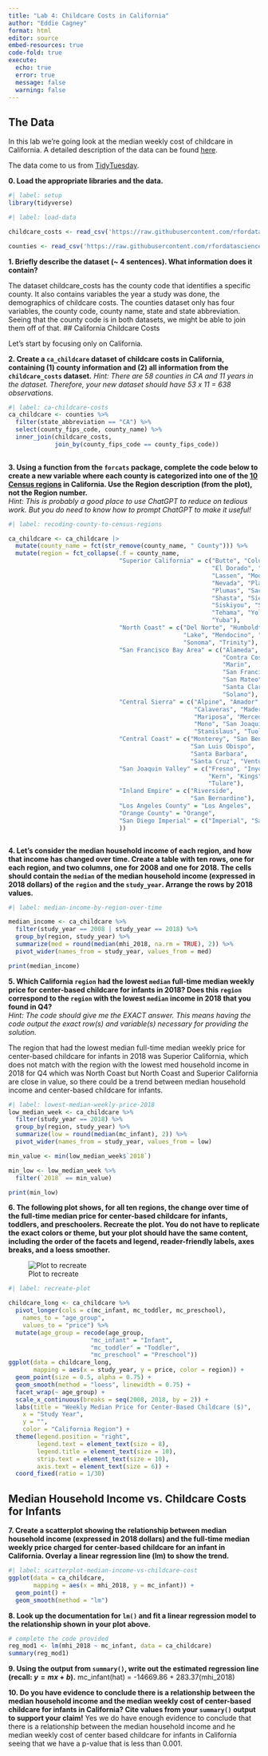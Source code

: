 ```yaml
---
title: "Lab 4: Childcare Costs in California"
author: "Eddie Cagney"
format: html
editor: source
embed-resources: true
code-fold: true
execute: 
  echo: true
  error: true
  message: false
  warning: false
---
```


## The Data

In this lab we're going look at the median weekly cost of childcare in
California. A detailed description of the data can be found [here](https://github.com/rfordatascience/tidytuesday/blob/master/data/2023/2023-05-09/readme.md).

The data come to us from [TidyTuesday](https://github.com/rfordatascience/tidytuesday).

**0. Load the appropriate libraries and the data.**

```r
#| label: setup
library(tidyverse)
```

```r
#| label: load-data

childcare_costs <- read_csv('https://raw.githubusercontent.com/rfordatascience/tidytuesday/master/data/2023/2023-05-09/childcare_costs.csv')

counties <- read_csv('https://raw.githubusercontent.com/rfordatascience/tidytuesday/master/data/2023/2023-05-09/counties.csv')
```

**1. Briefly describe the dataset (~ 4 sentences). What information does it contain?**

The dataset childcare_costs has the county code that identifies a specific county. It also contains variables the year a study was done, the demographics of childcare costs. The counties dataset only has four variables, the county code, county name, state and state abbreviation. Seeing that the county code is in both datasets, we might be able to join them off of that.
## California Childcare Costs

Let's start by focusing only on California. 

**2. Create a `ca_childcare` dataset of childcare costs in California, containing (1) county information and (2) all information from the `childcare_costs` dataset.** 
*Hint: There are 58 counties in CA and 11 years in the dataset. Therefore, your new dataset should have 53 x 11 = 638 observations.*

```r
#| label: ca-childcare-costs
ca_childcare <- counties %>% 
  filter(state_abbreviation == "CA") %>% 
  select(county_fips_code, county_name) %>% 
  inner_join(childcare_costs,
             join_by(county_fips_code == county_fips_code))
  
```

**3. Using a function from the `forcats` package, complete the code below to create a new variable where each county is categorized into one of the [10 Census regions](https://census.ca.gov/regions/) in California. Use the Region description (from the plot), not the Region number.**  
*Hint: This is probably a good place to use ChatGPT to reduce on tedious work. But you do need to know how to prompt ChatGPT to make it useful!*

```r
#| label: recoding-county-to-census-regions

ca_childcare <- ca_childcare |> 
  mutate(county_name = fct(str_remove(county_name, " County"))) %>%
  mutate(region = fct_collapse(.f = county_name,
                               "Superior California" = c("Butte", "Colusa",
                                                         "El Dorado", "Glenn",
                                                         "Lassen", "Modoc",
                                                         "Nevada", "Placer",
                                                         "Plumas", "Sacramento",
                                                         "Shasta", "Sierra",
                                                         "Siskiyou", "Sutter",
                                                         "Tehama", "Yolo",
                                                         "Yuba"),  
                               "North Coast" = c("Del Norte", "Humboldt",
                                                 "Lake", "Mendocino", "Napa",
                                                 "Sonoma", "Trinity"),
                               "San Francisco Bay Area" = c("Alameda",
                                                            "Contra Costa",
                                                            "Marin", 
                                                            "San Francisco",
                                                            "San Mateo",
                                                            "Santa Clara",
                                                            "Solano"),
                               "Central Sierra" = c("Alpine", "Amador",
                                                    "Calaveras", "Madera",
                                                    "Mariposa", "Merced",
                                                    "Mono", "San Joaquin",
                                                    "Stanislaus", "Tuolumne"),
                               "Central Coast" = c("Monterey", "San Benito",
                                                   "San Luis Obispo",
                                                   "Santa Barbara",
                                                   "Santa Cruz", "Ventura"),  
                               "San Joaquin Valley" = c("Fresno", "Inyo",
                                                        "Kern", "Kings",
                                                        "Tulare"),  
                               "Inland Empire" = c("Riverside",
                                                   "San Bernardino"),
                               "Los Angeles County" = "Los Angeles",
                               "Orange County" = "Orange",  
                               "San Diego Imperial" = c("Imperial", "San Diego")
                               ))



```


**4. Let's consider the median household income of each region, and how that income has changed over time. Create a table with ten rows, one for each region, and two columns, one for 2008 and one for 2018. The cells should contain the `median` of the median household income (expressed in 2018 dollars) of the `region` and the `study_year`. Arrange the rows by 2018 values.**

```r
#| label: median-income-by-region-over-time

median_income <- ca_childcare %>% 
  filter(study_year == 2008 | study_year == 2018) %>%
  group_by(region, study_year) %>% 
  summarize(med = round(median(mhi_2018, na.rm = TRUE), 2)) %>% 
  pivot_wider(names_from = study_year, values_from = med)

print(median_income)

```


**5. Which California `region` had the lowest `median` full-time median weekly price for center-based childcare for infants in 2018? Does this `region` correspond to the `region` with the lowest `median` income in 2018 that you found in Q4?**  
*Hint: The code should give me the EXACT answer. This means having the code output the exact row(s) and variable(s) necessary for providing the solution.*

The region that had the lowest median full-time median weekly price for center-based childcare for infants in 2018 was Superior California, which does not match with the region with the lowest med household income in 2018 for Q4 which was North Coast but North Coast and Superior California are close in value, so there could be a trend between median household income and center-based childcare for infants.
```r
#| label: lowest-median-weekly-price-2018
low_median_week <- ca_childcare %>% 
  filter(study_year == 2018) %>%
  group_by(region, study_year) %>% 
  summarize(low = round(median(mc_infant), 2)) %>% 
  pivot_wider(names_from = study_year, values_from = low)

min_value <- min(low_median_week$`2018`)

min_low <- low_median_week %>% 
  filter(`2018` == min_value)

print(min_low)

```

**6. The following plot shows, for all ten regions, the change over time of the full-time median price for center-based childcare for infants, toddlers, and preschoolers. Recreate the plot. You do not have to replicate the exact colors or theme, but your plot should have the same content, including the order of the facets and legend, reader-friendly labels, axes breaks, and a loess smoother.**

![Plot to recreate](https://atheobold.github.io/groupworthy-data-science/labs/instructions/images/lab-4-recreate-plot.png)

```r
#| label: recreate-plot

childcare_long <- ca_childcare %>%
  pivot_longer(cols = c(mc_infant, mc_toddler, mc_preschool),
    names_to = "age_group",
    values_to = "price") %>%
  mutate(age_group = recode(age_group,
                       "mc_infant" = "Infant",
                       "mc_toddler" = "Toddler",
                       "mc_preschool" = "Preschool"))
ggplot(data = childcare_long,
       mapping = aes(x = study_year, y = price, color = region)) +
  geom_point(size = 0.5, alpha = 0.75) +
  geom_smooth(method = "loess", linewidth = 0.75) +
  facet_wrap(~ age_group) + 
  scale_x_continuous(breaks = seq(2008, 2018, by = 2)) + 
  labs(title = "Weekly Median Price for Center-Based Childcare ($)",
    x = "Study Year",
    y = "",
    color = "California Region") +
  theme(legend.position = "right",
        legend.text = element_text(size = 8),
        legend.title = element_text(size = 10),
        strip.text = element_text(size = 10),
        axis.text = element_text(size = 6)) +
  coord_fixed(ratio = 1/30)


```


## Median Household Income vs. Childcare Costs for Infants

**7. Create a scatterplot showing the relationship between median household income (expressed in 2018 dollars) and the full-time median weekly price charged for center-based childcare for an infant in California. Overlay a linear regression line (lm) to show the trend.**

```r
#| label: scatterplot-median-income-vs-childcare-cost
ggplot(data = ca_childcare,
       mapping = aes(x = mhi_2018, y = mc_infant)) +
  geom_point() +
  geom_smooth(method = "lm")
```

**8. Look up the documentation for `lm()` and fit a linear regression model to the relationship shown in your plot above.**

```r
# complete the code provided
reg_mod1 <- lm(mhi_2018 ~ mc_infant, data = ca_childcare)
summary(reg_mod1)
```

**9. Using the output from `summary()`, write out the estimated regression line (recall: $y = mx + b$).**
mc_infant(hat) = -14669.86 + 283.37(mhi_2018)

**10. Do you have evidence to conclude there is a relationship between the median household income and the median weekly cost of center-based childcare for infants in California? Cite values from your `summary()` output to support your claim!**
Yes we do have enough evidence to conclude that there is a relationship between the median household income and he median weekly cost of center based childcare for infants in California seeing that we have a p-value that is less than 0.001.